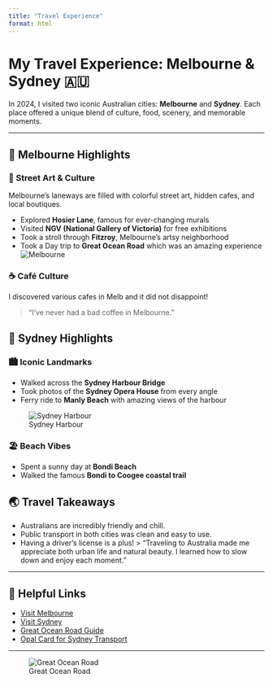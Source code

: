 ```yaml
---
title: "Travel Experience"
format: html
---
```


# My Travel Experience: Melbourne & Sydney 🇦🇺

In 2024, I visited two iconic Australian cities: **Melbourne** and **Sydney**. Each place offered a unique blend of culture, food, scenery, and memorable moments.

---

## 🐨 Melbourne Highlights

### 🎨 Street Art & Culture

Melbourne's laneways are filled with colorful street art, hidden cafes, and local boutiques.

- Explored **Hosier Lane**, famous for ever-changing murals
- Visited **NGV (National Gallery of Victoria)** for free exhibitions
- Took a stroll through **Fitzroy**, Melbourne’s artsy neighborhood
- Took a Day trip to **Great Ocean Road** which was an amazing experience
![Melbourne](melb.jpg)

### ☕ Café Culture

I discovered various cafes in Melb and it did not disappoint!

> “I’ve never had a bad coffee in Melbourne.”

## 🌉 Sydney Highlights

### 🏙️ Iconic Landmarks

- Walked across the **Sydney Harbour Bridge**
- Took photos of the **Sydney Opera House** from every angle
- Ferry ride to **Manly Beach** with amazing views of the harbour

![Sydney Harbour](sydney.jpg)

### 🏖️ Beach Vibes

- Spent a sunny day at **Bondi Beach**
- Walked the famous **Bondi to Coogee coastal trail**

## 🌏 Travel Takeaways

- Australians are incredibly friendly and chill.
- Public transport in both cities was clean and easy to use.
- Having a driver's license is a plus!
> “Traveling to Australia made me appreciate both urban life and natural beauty. I learned how to slow down and enjoy each moment.”

---

## 🔗 Helpful Links

- [Visit Melbourne](https://www.visitmelbourne.com/)
- [Visit Sydney](https://www.sydney.com/)
- [Great Ocean Road Guide](https://www.australia.com/en/places/great-ocean-road.html)
- [Opal Card for Sydney Transport](https://transportnsw.info/tickets-opal/opal)

---

![Great Ocean Road](great-ocean.jpg)


